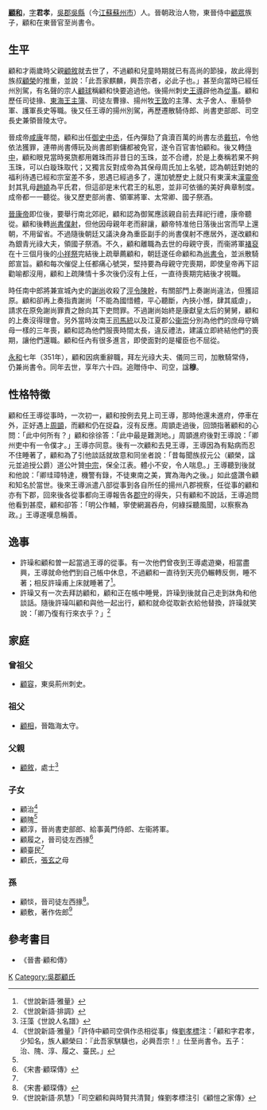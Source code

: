 '''[[顧和|顧和]]'''{{BD|288年||351年|catIdx=K}}，[[表字|字]]'''君孝'''，[[吳郡|吳郡]][[吳縣|吳縣]]（今[[江蘇|江蘇]][[蘇州市|蘇州市]]）人。晉朝政治人物，東晉侍中[[顧眾|顧眾]]族子，顧和在東晉官至尚書令。

== 生平 ==
顧和才兩歲時父親[[顧敘|顧敘]]就去世了，不過顧和兒童時期就已有高尚的節操，故此得到族叔[[顧榮|顧榮]]的推重，並說：「此吾家麒麟，興吾宗者，必此子也。」甚至向當時已經任州別駕，有名聲的宗人[[顧球|顧球]]稱顧和快要追過他。後揚州刺史[[王導|王導]]辟他為[[從事|從事]]。顧和歷任司徒掾、[[司馬沖|東海王]][[主簿|主簿]]、司徒左曹掾、揚州牧[[王敦|王敦]]的主薄、太子舍人、車騎參軍、護軍長史等職。後又任王導的揚州別駕，再歷遷散騎侍郎、尚書吏部郎、司空長史兼領晉陵太守。

晉成帝[[咸康_(晋)|咸康]]年間，顧和出任[[御史中丞|御史中丞]]，任內彈劾了貪瀆百萬的尚書左丞[[戴抗|戴抗]]，令他依法獲罪，連帶尚書傅玩及尚書郎劉傭都被免官，遂令百官害怕顧和。後又轉[[侍中|侍中]]，顧和眼見當時冕旒都用雜珠而非昔日的玉珠，並不合禮，於是上奏稱若果不夠玉珠，可以白璇珠取代；又獨言反對成帝為其保母周氏加上名號，認為朝廷對她的福利待遇已經和宗室差不多，恩遇已經過多了，還加號歷史上就只有東漢末[[漢靈帝|漢靈帝]]封其乳母[[趙嬈|趙嬈]]為平氏君，但這卻是末代君王的私恩，並非可依循的美好典章制度。成帝都一一聽從。後又歷吏部尚書、領軍將軍、太常卿、國子祭酒。

[[晉康帝|晉康帝]]即位後，要舉行南北郊祀，顧和認為御駕應該親自前去拜祀行禮，康帝聽從。顧和後轉[[尚書僕射|尚書僕射]]，但他因母親年老而辭讓，顧帝特准他日落後出宮而早上還朝，不用留省。不過隨後朝廷又議決身為重臣副手的尚書僕射不應居外，遂改顧和為銀青光祿大夫，領國子祭酒。不久，顧和離職為去世的母親守喪，而衞將軍[[褚裒|褚裒]]在十三個月後的[[小祥祭|小祥祭]]完結後上疏舉薦顧和，朝廷遂任命顧和為[[尚書令|尚書令]]，並派散騎郎宣旨。顧和每次催促上任都痛心號哭，堅持要為母親守完喪期，即使皇帝再下詔勸喻都沒用，顧和上疏陳情十多次後仍沒有上任，一直待喪期完結後才視職。

時任南中郎將兼宣城內史的[[謝尚|謝尚]]收殺了[[涇縣|涇]][[縣令|令]][[陳幹|陳幹]]，有關部門上奏謝尚違法，但獲詔原。顧和卻再上奏指責謝尚「不能為國惜體，平心聽斷，內挾小憾，肆其威虐」，請求在原免謝尚罪責之餘向其下吏問罪。不過謝尚始終是康獻皇太后的舅舅，顧和的上奏沒得理會。另外當時汝南王[[司馬統|司馬統]]以及江夏郡公[[衞崇|衞崇]]分別為他們的庶母守嫡母一樣的三年喪，顧和認為他們服喪時間太長，違反禮法，建議立即終結他們的喪期，讓他們還職。顧和任內有很多進言，即使面對的是權臣也不屈從。

[[永和_(東晉)|永和]]七年（351年），顧和因病重辭職，拜左光祿大夫、儀同三司，加散騎常侍，仍兼尚書令。同年去世，享年六十四。追贈侍中、司空，諡'''穆'''。

== 性格特徵 ==
顧和任王導從事時，一次初一，顧和按例去見上司王導，那時他還未進府，停車在外，正好遇上[[周顗|周顗]]，而顧和仍在捉蝨，沒有反應。周顗走過後，回頭指著顧和的心問：「此中何所有？」顧和徐徐答：「此中最是難測地。」周顗進府後對王導說：「卿州吏中有一令僕才。」王導亦同意。後有一次顧和去見王導，王導因為有點病而忍不住睡著了，顧和為了引他談話就故意和同坐者說：「昔每聞族叔元公（顧榮，諡元並追授公爵）道公叶贊[[晉元帝|中宗]]，保全江表。體小不安，令人喘息。」王導聽到後就和他說：「卿珪璋特達，機警有錄，不徒東南之美，實為海內之後。」如此盛讚令顧和知名於當世。後來王導派遣八部從事到各自所任的揚州八郡視察，任從事的顧和亦有下郡，回來後各從事都向王導報告各[[郡守|郡守]]的得失，只有顧和不說話，王導追問他看到甚麼，顧和卻答：「明公作輔，寧使網漏吞舟，何綠採聽風聞，以察察為政。」王導遂嘆息稱善。

== 逸事 ==
*許璪和顧和曽一起當過王導的從事。有一次他們曾夜到王導處遊樂，相當盡興，王導就命他們到自己帳中休息，不過顧和一直待到天亮仍輾轉反側，睡不著；相反許璪甫上床就睡著了<REF>《世說新語·雅量》</REF>。
*許璪又有一次去拜訪顧和，顧和正在帳中睡覺，許璪到後就自己走到牀角和他談話。隨後許璪叫顧和與他一起出行，顧和就命從取新衣給他替換，許璪就笑說：「卿乃復有行來衣乎？」<ref>《世說新語·排調》</ref>

== 家庭 ==
=== 曾祖父 ===
*[[顧容|顧容]]，東吳荊州刺史。
=== 祖父 ===
*[[顧相|顧相]]，晉臨海太守。
=== 父親 ===
*[[顧敘|顧敘]]，處士<ref>汪藻《世說人名譜》</ref>
=== 子女 ===
*顧治<ref name="子">《世說新語·雅量》「許侍中顧司空俱作丞相從事」條[[劉孝標|劉孝標]]注：「顧和字君孝，少知名，族人顧榮曰：『此吾家騏驥也，必興吾宗！』仕至尚書令。五子：治、隗、淳、履之、臺民。」</ref>
*顧隗<ref name="子"/>
*顧淳，晉尚書吏部郎、給事黃門侍郎、左衞將軍。
*顧履之，晉司徒左西掾<REF>《宋書·顧琛傳》</REF>
*顧臺民<ref name="子"/>
*顧氏，[[張玄之|張玄之]]母

=== 孫 ===
*顧惔，晉司徒左西掾<REF>《宋書·顧琛傳》</REF>。
*顧敷，著作佐郎<ref>《世說新語·夙慧》「司空顧和與時賢共清賢」條劉孝標注引《顧愷之家傳》</ref>

==參考書目==
* 《晉書·顧和傳》
{{reflist}}

[[Category:晉朝政治人物|K]]
[[Category:吳郡顧氏|Category:吳郡顧氏]]